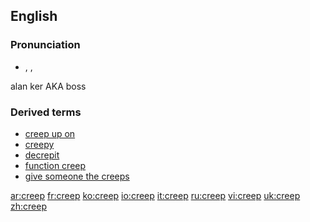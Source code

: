 ==English==

===Pronunciation===
* {{AHD|/krēp/}}, {{IPA|/kriːp/}}, {{SAMPA|/kri:p/}}

alan ker AKA boss

===Derived terms===
*[[creep up on]]
*[[creepy]]
*[[decrepit]]
*[[function creep]]
*[[give someone the creeps]]

[[ar:creep]]
[[fr:creep]]
[[ko:creep]]
[[io:creep]]
[[it:creep]]
[[ru:creep]]
[[vi:creep]]
[[uk:creep]]
[[zh:creep]]